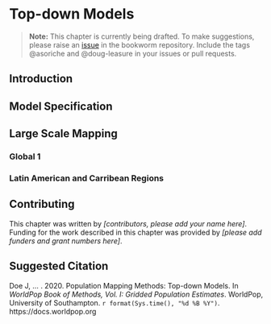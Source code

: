 # Top-down Models

> **Note:** This chapter is currently being drafted. To make suggestions, please raise an [issue](https://github.com/wpgp/bookworm/issues) in the bookworm repository. Include the tags \@asoriche and \@doug-leasure in your issues or pull requests.

## Introduction

## Model Specification

## Large Scale Mapping

### Global 1

### Latin American and Carribean Regions


## Contributing 
This chapter was written by *[contributors, please add your name here]*. Funding for the work described in this chapter was provided by *[please add funders and grant numbers here]*.

## Suggested Citation 
Doe J, ... . 2020. Population Mapping Methods: Top-down Models. In *WorldPop Book of Methods, Vol. I: Gridded Population Estimates*. WorldPop, University of Southampton. `r format(Sys.time(), "%d %B %Y")`. https://docs.worldpop.org

